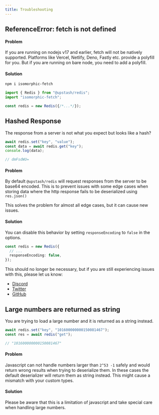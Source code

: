 ```yaml
---
title: Troubleshooting
---
```


## ReferenceError: fetch is not defined

#### Problem

If you are running on nodejs v17 and earlier, fetch will not be natively
supported. Platforms like Vercel, Netlify, Deno, Fastly etc. provide a polyfill
for you. But if you are running on bare node, you need to add a polyfill.

#### Solution

```bash
npm i isomorphic-fetch
```

```ts
import { Redis } from "@upstash/redis";
import "isomorphic-fetch";

const redis = new Redis({/*...*/});
```

## Hashed Response

The response from a server is not what you expect but looks like a hash?

```ts
await redis.set("key", "value");
const data = await redis.get("key");
console.log(data);

// dmFsdWU=
```

#### Problem

By default `@upstash/redis` will request responses from the server to be base64
encoded. This is to prevent issues with some edge cases when storing data where
the http response fails to be deserialized using `res.json()`

This solves the problem for almost all edge cases, but it can cause new issues.

#### Solution

You can disable this behavior by setting `responseEncoding` to `false` in the
options.

```ts
const redis = new Redis({
  // ...
  responseEncoding: false,
});
```

This should no longer be necessary, but if you are still experiencing issues
with this, please let us know:

- [Discord](https://discord.gg/w9SenAtbme)
- [Twitter](https://twitter.com/upstash)
- [GitHub](https://github.com/upstash/upstash-redis/issues/new)

## Large numbers are returned as string

You are trying to load a large number and it is returned as a string instead.

```ts
await redis.set("key", "101600000000150081467");
const res = await redis("get");

// "101600000000150081467"
```

#### Problem

Javascript can not handle numbers larger than `2^53 -1` safely and would return
wrong results when trying to deserialize them. In these cases the default
deserializer will return them as string instead. This might cause a mismatch
with your custom types.

#### Solution

Please be aware that this is a limitation of javascript and take special care
when handling large numbers.
